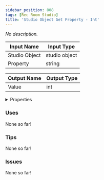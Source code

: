 ```yaml
---
sidebar_position: 808
tags: [Rec Room Studio]
title: 'Studio Object Get Property - Int'
---
```


*No description.*




<EsbSvg />

| Input Name | Input Type |
|-----------|-----------|
| Studio Object | studio object |
| Property | string |

| Output Name | Output Type |
|-----------|-----------|
| Value | int |


<details>
  <summary>Properties</summary>
  <div>
    <div>
    <table>
      <thead>
        <tr>
          <th>Is beta required?</th>
          <th>❌</th>
        </tr>
        <tr>
          <th>Is this chip a trolling risk?</th>
          <th>❌</th>
        </tr>
        <tr>
          <th>Is this chip a role assignment risk?</th>
          <th>❌</th>
        </tr>
        <tr>
          <th>Chip UUID</th>
          <th>4467dc43-b07c-41fc-9e43-21ebf8f86554</th>
        </tr>
      </thead>
    </table>
    </div>
  </div>
</details>

### Uses

None so far!

### Tips

None so far!

### Issues

None so far!